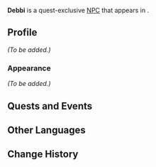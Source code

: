 {{Meta
|missing_NPC_profile  = yes
}}
{{Character Infobox
|type             = Quest NPC
|image            = NPC Debbi.png
|region           = Sumeru
|location         = Sumeru
|affiliation      = 
|title            = 

|ancestry         = <!-- Clan/family -->
|father           = 
|mother           = 
|spouse           = 
|sibling          = 
|child            = 
|relative         = 

|voiceEN          = 
|voiceCN          = 
|voiceJP          = 
}}
'''Debbi''' is a quest-exclusive [[NPC]] that appears in {{Quest|Lingering Warmth}}.

<!--
==Location==
{{subst:#tag:gallery|
NPC Location {{subst:PAGENAME}}.png{{subst:!}}{{subst:PAGENAME}}'s location
NPC Location {{subst:PAGENAME}} Context.png{{subst:!}}Additional context
}}
-->
==Profile==
<!--Detailed story/lore information goes here.-->
''(To be added.)''

===Appearance===
<!--Keep appearance section short and concise. Limit to 2 paragraphs with 3-4 sentences each.-->
''(To be added.)''

==Quests and Events==
{{Quests and Events}}
<!--
==Trivia==
* 
-->
==Other Languages==
{{Other Languages
|default_hidden = 1
|en      = Debbi
|zhs     = 黛比
|zhs_rm  = Dàibǐ
|zht     = 黛比
|zht_rm  = Dàibǐ
|ja      = デビー
|ja_rm   = Debii
|ko      = 데비
|es      = Debi
|fr      = Debbi
|ru      = Дебби
|th      = Debbi
|vi      = Debbi
|de      = Debbi
|id      = Debbi
|pt      = Debbi
}}

==Change History==
{{Change History|3.2}}
<!--
==References==
{{Reflist}}
-->